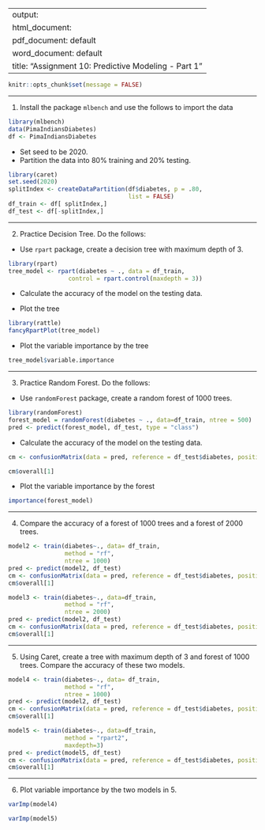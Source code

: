 
---
output: 
  html_document:
  pdf_document: default
  word_document: default
title: "Assignment 10: Predictive Modeling - Part 1"
---


```r
knitr::opts_chunk$set(message = FALSE)
```


-------

1. Install the package `mlbench` and use the follows to import the data

```r
library(mlbench)
data(PimaIndiansDiabetes)
df <- PimaIndiansDiabetes
```

- Set seed to be 2020. 
- Partition the data into 80% training and 20% testing. 
```r
library(caret)
set.seed(2020)
splitIndex <- createDataPartition(df$diabetes, p = .80, 
                                  list = FALSE)
df_train <- df[ splitIndex,]
df_test <- df[-splitIndex,]
```


-------

2. Practice Decision Tree.  Do the follows:

  - Use `rpart` package, create a decision tree with maximum depth of 3. 
```r
library(rpart)
tree_model <- rpart(diabetes ~ ., data = df_train,
                 control = rpart.control(maxdepth = 3))
```
  
  
  - Calculate the accuracy of the model on the testing data. 
  
  - Plot the tree
```r
library(rattle)
fancyRpartPlot(tree_model)
```
  
  
  - Plot the variable importance by the tree
```r
tree_model$variable.importance
```

-------

3. Practice Random Forest.  Do the follows: 

  - Use `randomForest` package, create a random forest of 1000 trees. 

```r
library(randomForest)
forest_model = randomForest(diabetes ~ ., data=df_train, ntree = 500)
pred <- predict(forest_model, df_test, type = "class")
```

  
  
  - Calculate the accuracy of the model on the testing data. 

```r
cm <- confusionMatrix(data = pred, reference = df_test$diabetes, positive = "pos")

cm$overall[1]
```
  
  - Plot the variable importance by the forest
```r
importance(forest_model)
```

-------

4. Compare the accuracy of a forest of 1000 trees and a forest of 2000 trees. 
```r
model2 <- train(diabetes~., data= df_train, 
                method = "rf",
                ntree = 1000) 
pred <- predict(model2, df_test)
cm <- confusionMatrix(data = pred, reference = df_test$diabetes, positive = "pos")
cm$overall[1]
```
```r
model3 <- train(diabetes~., data=df_train, 
                method = "rf",
                ntree = 2000) 
pred <- predict(model2, df_test)
cm <- confusionMatrix(data = pred, reference = df_test$diabetes, positive = "pos")
cm$overall[1]
```



-------

5. Using Caret, create a tree with maximum depth of 3 and forest of 1000 trees. Compare the accuracy of these two models.
```r
model4 <- train(diabetes~., data= df_train, 
                method = "rf",
                ntree = 1000) 
pred <- predict(model2, df_test)
cm <- confusionMatrix(data = pred, reference = df_test$diabetes, positive = "pos")
cm$overall[1]
```

```r
model5 <- train(diabetes~., data=df_train, 
                method = "rpart2",
                maxdepth=3)
pred <- predict(model5, df_test)
cm <- confusionMatrix(data = pred, reference = df_test$diabetes, positive = "pos")
cm$overall[1]
```

-------

6. Plot variable importance by the two models in 5. 
```r
varImp(model4)
```
```r
varImp(model5)
```


